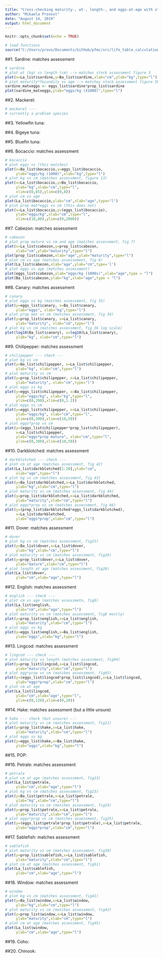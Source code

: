 ```yaml
---
title: "Cross-checking maturity-, wt-, length-, and eggs-at-age with stock assessment figures"
author: "Mikaela Provost"
date: "August 14, 2019"
output: html_document
---
```


```r
knitr::opts_chunk$set(echo = TRUE)
```


```r
# load functions
source("C:/Users/provo/Documents/GitHub/pfmc/src/life_table_calculations.r")

```
##1. Sardine: matches assessment

```r
# sardine 
# plot wt (kg) vs length (cm) --> matches stock assessment figure 3
plot(x=La_list$sardine,y=Ba_list$sardine,xlab="cm",ylab="kg",type="l")
# plot maturity*fecundity vs age --> matches stock assessment figure 5b
sardine_matxeggs <- eggs_list$sardine*prop_list$sardine
plot(sardine_matxeggs,ylab="eggs/kg (X1000)",type="l")
```

##2. Mackerel:
```r
# mackerel ---
# currently a problem species
```

##3. Yellowfin tuna:

##4. Bigeye tuna:

##5. Bluefin tuna:

##6. Bocaccio: matches assessment
```r
# bocaccio 
# plot eggs vs (this matches)
plot(x=Ba_list$bocaccio,y=eggs_list$bocaccio,
     ylab="eggs/kg (1000)",xlab="kg",type="l")
# plot kg vs cm (matches assessment, figure 13)
plot(x=La_list$bocaccio,y=Ba_list$bocaccio,
     ylab="kg",xlab="cm",type="l",
     xlim=c(0,85),ylim=c(0,8))
# plot cm vs age
plot(La_list$bocaccio,ylab="cm",xlab="age",type="l")
# plot prop mat*eggs vs cm (this does not)
plot(x=La_list$bocaccio,y=(eggs_list$bocaccio), 
     ylab="eggs/kg",xlab="cm",type="l",
     xlim=c(10,80),ylim=c(0,2000))
```

##7. Cabezon: matches assessment
```r
# cabezon 
# plot prop mature vs cm and age (matches assessment, fig 7)
plot(x=La_list$cabezon,y=prop_list$cabezon,
     xlab="cm",ylab="maturity",type="l")
plot(prop_list$cabezon,xlab="age",ylab="maturity",type="l")
# plot cm vs age (matches assessement, fig 8)
plot(La_list$cabezon,xlab="age",ylab="cm",type='l')
# plot eggs vs age (matches assessment)
plot(eggs_list$cabezon,ylab="eggs/kg (1000s)",xlab="age",type = "l")
plot(Ba_list$cabezon,ylab="kg",xlab="age",type = "l")
```

##8. Canary: matches assessment
```r
# canary 
# plot eggs vs kg (matches assessment, fig 35)
plot(y=eggs_list$canary, x=Ba_list$canary,
     ylab="eggs", xlab="kg",type="l")
# plot prop mat vs cm (matches assessment, fig 34)
plot(y=prop_list$canary, x=La_list$canary,
     ylab="maturity", xlab="cm",type="l")
# plot kg vs cm (matches assessment, fig 36 log scale)
plot(log10(Ba_list$canary), x=log10(La_list$canary),
     ylab="kg", xlab="cm",type="l")
```

##9. Chilipepper: matches assessment
```r

# chilipepper --- check ---
# plot kg vs cm
plot(y=Ba_list$chilipepper, x=La_list$chilipepper,
     ylab="kg", xlab="cm",type="l")
# plot maturity vs cm
plot(y=prop_list$chilipepper, x=La_list$chilipepper,
     ylab="maturity", xlab="cm",type="l")
# plot eggs vs kg
plot(y=eggs_list$chilipepper, x=Ba_list$chilipepper,
     ylab="eggs/kg", xlab="kg",type="l",
     ylim=c(0,200),xlim=c(0,1.2))
# plot eggs vs cm
plot(y=eggs_list$chilipepper, x=La_list$chilipepper,
     ylab="eggs/kg", xlab="cm",type="l",
     ylim=c(0,300),xlim=c(10,50))
# plot eggs*prop vs cm
plot(y=(eggs_list$chilipepper*prop_list$chilipepper),
     x=La_list$chilipepper,
     ylab="eggs*prop mature", xlab="cm",type="l",
     ylim=c(0,300),xlim=c(10,50))
```

##10. Darkblotched: matches assessment
```r
# darkblotched --- check ---
# plot cm at age (matches assessment, fig 42)
plot(La_list$darkblotched[1:20],ylab="cm",
     xlab="age",type="l")
# plot kg vs cm (matches assessment, fig 43)
plot(y=Ba_list$darkblotched,x=La_list$darkblotched,
     ylab="kg",xlab="cm",type="l")
# plot maturity vs cm (matches assessment, fig 44)
plot(y=prop_list$darkblotched,x=La_list$darkblotched,
     ylab="maturity",xlab="cm",type="l")
# plot eggs*prop vs cm (matches assessment, fig 46)
plot(y=(prop_list$darkblotched*eggs_list$darkblotched),
     x=La_list$darkblotched,
     ylab="eggs*prop",xlab="cm",type="l")
```

##11. Dover: matches assessment
```r
# dover 
# plot kg vs cm (matches assessment, fig25)
plot(y=Ba_list$dover,x=La_list$dover,
     ylab="kg",xlab="cm",type="l")
# plot maturity vs cm (matches assessment, fig26)
plot(y=prop_list$dover,x=La_list$dover,
     ylab="mature",xlab="cm",type="l")
# plot length at age (matches assessment, fig28)
plot(La_list$dover,
     ylab="cm",xlab="age",type="l")
```

##12. English: matches assessment
```r
# english --- check ---
# plot cm vs age (matches assessmetn, fig6)
plot(La_list$english,
     ylab="cm",xlab="age",type="l")
# plot maturity vs cm (matches assessment, fig8 mostly)
plot(y=prop_list$english,x=La_list$english,
     ylab="maturity",xlab="cm",type="l")
# plot eggs vs kg
plot(y=eggs_list$english,x=Ba_list$english,
     ylab="eggs",xlab="kg",type="l")
```

##13. Lingcod: matches assessment
```r
# lingcod --- check ---
# plot maturity vs length (matches assessment, fig94)
plot(y=prop_list$lingcod,x=La_list$lingcod,
     ylab="maturity",xlab="cm",type="l")
# plot egg*prop vs cm (matches assessment, fig95)
plot(y=(eggs_list$lingcod*prop_list$lingcod),x=La_list$lingcod,
     ylab="eggs*prop",xlab="cm",type="l")
# plot cm at age
plot(La_list$lingcod,
     ylab="cm",xlab="age",type="l",
     ylim=c(0,120),xlim=c(0,20))
```

##14. Hake: matches assessment (but a little unsure)
```r
# hake --- check (but unsure) ---
# plot maturity vs cm (matches assessment, fig11)
plot(y=prop_list$hake,x=La_list$hake,
     ylab="maturity",xlab="cm",type="l")
# plot eggs vs kg
plot(y=eggs_list$hake,x=Ba_list$hake,
     ylab="eggs",xlab="kg",type="l")
```

##15. POP: 

##16. Petrale: matches assessment
```r
# petrale 
# plot cm at age (matches assessment, fig13)
plot(La_list$petrale,
     ylab="cm",xlab="age",type="l")
# plot kg vs cm (matches assessment, fig23)
plot(y=Ba_list$petrale,x=La_list$petrale,
     ylab="kg",xlab="cm",type="l")
# plot maturity vs cm (matches assessment, fig24)
plot(y=prop_list$petrale,x=La_list$petrale,
     ylab="maturity",xlab="cm",type="l")
# plot eggs*prop vs cm (matches assessment, fig25)
plot(y=(eggs_list$petrale*prop_list$petrale),x=La_list$petrale,
     ylab="eggs*prop",xlab="cm",type="l")
```

##17. Sablefish: matches assessment
```r
# sablefish 
# plot maturity vs cm (matches assessment, fig30)
plot(y=prop_list$sablefish,x=La_list$sablefish,
     ylab="maturity",xlab="cm",type="l")
# plot cm at age (matches assessment, fig61)
plot(La_list$sablefish,
     ylab="cm",xlab="age",type="l")
```

##18. Window: matches assessment
```r
# window
# plot kg vs cm (matches assessment, fig41)
plot(y=Ba_list$window,x=La_list$window,
     ylab="kg",xlab="cm",type="l")
# plot maturity vs cm (matches assessment, fig42)
plot(y=prop_list$window,x=La_list$window,
     ylab="maturity",xlab="cm",type="l")
# plot cm at age (matches assessment, fig45)
plot(La_list$window,
     ylab="cm",xlab="age",type="l")
```

##19. Coho:

##20. Chinook:
